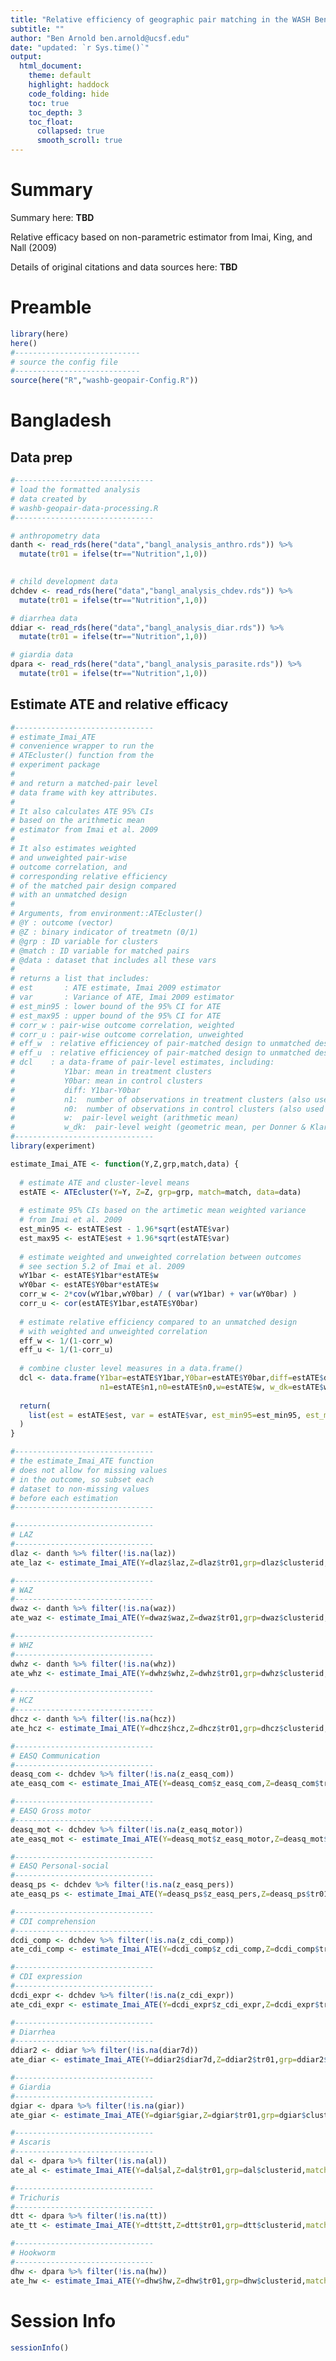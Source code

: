 ```yaml
---
title: "Relative efficiency of geographic pair matching in the WASH Benefits trials"
subtitle: ""
author: "Ben Arnold ben.arnold@ucsf.edu"
date: "updated: `r Sys.time()`"
output: 
  html_document:
    theme: default
    highlight: haddock
    code_folding: hide
    toc: true
    toc_depth: 3
    toc_float:
      collapsed: true
      smooth_scroll: true
---
```


# Summary

Summary here: **TBD**

Relative efficacy based on non-parametric estimator from Imai, King, and Nall (2009)

Details of original citations and data sources here: **TBD**


# Preamble

```r
library(here)
here()
#----------------------------
# source the config file
#----------------------------
source(here("R","washb-geopair-Config.R"))

```



# Bangladesh

## Data prep

```r
#-------------------------------
# load the formatted analysis
# data created by
# washb-geopair-data-processing.R
#-------------------------------

# anthropometry data
danth <- read_rds(here("data","bangl_analysis_anthro.rds")) %>%
  mutate(tr01 = ifelse(tr=="Nutrition",1,0)) 
  

# child development data
dchdev <- read_rds(here("data","bangl_analysis_chdev.rds")) %>%
  mutate(tr01 = ifelse(tr=="Nutrition",1,0))

# diarrhea data
ddiar <- read_rds(here("data","bangl_analysis_diar.rds")) %>%
  mutate(tr01 = ifelse(tr=="Nutrition",1,0))

# giardia data
dpara <- read_rds(here("data","bangl_analysis_parasite.rds")) %>%
  mutate(tr01 = ifelse(tr=="Nutrition",1,0))

```

## Estimate ATE and relative efficacy



```r
#-------------------------------
# estimate_Imai_ATE
# convenience wrapper to run the 
# ATEcluster() function from the
# experiment package 
#
# and return a matched-pair level 
# data frame with key attributes. 
#
# It also calculates ATE 95% CIs
# based on the arithmetic mean 
# estimator from Imai et al. 2009
#
# It also estimates weighted
# and unweighted pair-wise
# outcome correlation, and 
# corresponding relative efficiency 
# of the matched pair design compared
# with an unmatched design
#
# Arguments, from environment::ATEcluster()
# @Y : outcome (vector)
# @Z : binary indicator of treatmetn (0/1)
# @grp : ID variable for clusters
# @match : ID variable for matched pairs
# @data : dataset that includes all these vars
#
# returns a list that includes:
# est       : ATE estimate, Imai 2009 estimator
# var       : Variance of ATE, Imai 2009 estimator
# est_min95 : lower bound of the 95% CI for ATE
# est_max95 : upper bound of the 95% CI for ATE
# corr_w : pair-wise outcome correlation, weighted
# corr_u : pair-wise outcome correlation, unweighted
# eff_w  : relative efficiencey of pair-matched design to unmatched design, weighted
# eff_u  : relative efficiencey of pair-matched design to unmatched design, unweighted
# dcl    : a data-frame of pair-level estimates, including:
#           Y1bar: mean in treatment clusters
#           Y0bar: mean in control clusters
#           diff: Y1bar-Y0bar
#           n1:  number of observations in treatment clusters (also used as weights)
#           n0:  number of observations in control clusters (also used as weights)
#           w:  pair-level weight (arithmetic mean)
#           w_dk:  pair-level weight (geometric mean, per Donner & Klar 1993)
#-------------------------------
library(experiment)

estimate_Imai_ATE <- function(Y,Z,grp,match,data) {
  
  # estimate ATE and cluster-level means
  estATE <- ATEcluster(Y=Y, Z=Z, grp=grp, match=match, data=data)
  
  # estimate 95% CIs based on the artimetic mean weighted variance
  # from Imai et al. 2009
  est_min95 <- estATE$est - 1.96*sqrt(estATE$var)
  est_max95 <- estATE$est + 1.96*sqrt(estATE$var)
  
  # estimate weighted and unweighted correlation between outcomes
  # see section 5.2 of Imai et al. 2009
  wY1bar <- estATE$Y1bar*estATE$w
  wY0bar <- estATE$Y0bar*estATE$w
  corr_w <- 2*cov(wY1bar,wY0bar) / ( var(wY1bar) + var(wY0bar) )
  corr_u <- cor(estATE$Y1bar,estATE$Y0bar)
  
  # estimate relative efficiency compared to an unmatched design
  # with weighted and unweighted correlation
  eff_w <- 1/(1-corr_w)
  eff_u <- 1/(1-corr_u)
  
  # combine cluster level measures in a data.frame()
  dcl <- data.frame(Y1bar=estATE$Y1bar,Y0bar=estATE$Y0bar,diff=estATE$diff,
                    n1=estATE$n1,n0=estATE$n0,w=estATE$w, w_dk=estATE$w.dk)
  
  return(
    list(est = estATE$est, var = estATE$var, est_min95=est_min95, est_max95=est_max95, corr_w=corr_w, corr_u=corr_u, eff_w= eff_w, eff_u=eff_u,  dcl=dcl)
  )
}

```

```r
#-------------------------------
# the estimate_Imai_ATE function
# does not allow for missing values
# in the outcome, so subset each
# dataset to non-missing values
# before each estimation
#-------------------------------

#-------------------------------
# LAZ
#-------------------------------
dlaz <- danth %>% filter(!is.na(laz))
ate_laz <- estimate_Imai_ATE(Y=dlaz$laz,Z=dlaz$tr01,grp=dlaz$clusterid,match=dlaz$block,data=dlaz)

#-------------------------------
# WAZ
#-------------------------------
dwaz <- danth %>% filter(!is.na(waz))
ate_waz <- estimate_Imai_ATE(Y=dwaz$waz,Z=dwaz$tr01,grp=dwaz$clusterid,match=dwaz$block,data=dwaz)

#-------------------------------
# WHZ
#-------------------------------
dwhz <- danth %>% filter(!is.na(whz))
ate_whz <- estimate_Imai_ATE(Y=dwhz$whz,Z=dwhz$tr01,grp=dwhz$clusterid,match=dwhz$block,data=dwhz)

#-------------------------------
# HCZ
#-------------------------------
dhcz <- danth %>% filter(!is.na(hcz))
ate_hcz <- estimate_Imai_ATE(Y=dhcz$hcz,Z=dhcz$tr01,grp=dhcz$clusterid,match=dhcz$block,data=dhcz)

#-------------------------------
# EASQ Communication
#-------------------------------
deasq_com <- dchdev %>% filter(!is.na(z_easq_com))
ate_easq_com <- estimate_Imai_ATE(Y=deasq_com$z_easq_com,Z=deasq_com$tr01,grp=deasq_com$clusterid,match=deasq_com$block,data=deasq_com)

#-------------------------------
# EASQ Gross motor
#-------------------------------
deasq_mot <- dchdev %>% filter(!is.na(z_easq_motor))
ate_easq_mot <- estimate_Imai_ATE(Y=deasq_mot$z_easq_motor,Z=deasq_mot$tr01,grp=deasq_mot$clusterid,match=deasq_mot$block,data=deasq_mot)

#-------------------------------
# EASQ Personal-social
#-------------------------------
deasq_ps <- dchdev %>% filter(!is.na(z_easq_pers))
ate_easq_ps <- estimate_Imai_ATE(Y=deasq_ps$z_easq_pers,Z=deasq_ps$tr01,grp=deasq_ps$clusterid,match=deasq_ps$block,data=deasq_ps)

#-------------------------------
# CDI comprehension
#-------------------------------
dcdi_comp <- dchdev %>% filter(!is.na(z_cdi_comp))
ate_cdi_comp <- estimate_Imai_ATE(Y=dcdi_comp$z_cdi_comp,Z=dcdi_comp$tr01,grp=dcdi_comp$clusterid,match=dcdi_comp$block,data=dcdi_comp)

#-------------------------------
# CDI expression
#-------------------------------
dcdi_expr <- dchdev %>% filter(!is.na(z_cdi_expr))
ate_cdi_expr <- estimate_Imai_ATE(Y=dcdi_expr$z_cdi_expr,Z=dcdi_expr$tr01,grp=dcdi_expr$clusterid,match=dcdi_expr$block,data=dcdi_expr)

#-------------------------------
# Diarrhea
#-------------------------------
ddiar2 <- ddiar %>% filter(!is.na(diar7d))
ate_diar <- estimate_Imai_ATE(Y=ddiar2$diar7d,Z=ddiar2$tr01,grp=ddiar2$clusterid,match=ddiar2$block,data=ddiar2)

#-------------------------------
# Giardia
#-------------------------------
dgiar <- dpara %>% filter(!is.na(giar))
ate_giar <- estimate_Imai_ATE(Y=dgiar$giar,Z=dgiar$tr01,grp=dgiar$clusterid,match=dgiar$block,data=dgiar)

#-------------------------------
# Ascaris
#-------------------------------
dal <- dpara %>% filter(!is.na(al))
ate_al <- estimate_Imai_ATE(Y=dal$al,Z=dal$tr01,grp=dal$clusterid,match=dal$block,data=dal)

#-------------------------------
# Trichuris
#-------------------------------
dtt <- dpara %>% filter(!is.na(tt))
ate_tt <- estimate_Imai_ATE(Y=dtt$tt,Z=dtt$tr01,grp=dtt$clusterid,match=dtt$block,data=dtt)

#-------------------------------
# Hookworm
#-------------------------------
dhw <- dpara %>% filter(!is.na(hw))
ate_hw <- estimate_Imai_ATE(Y=dhw$hw,Z=dhw$tr01,grp=dhw$clusterid,match=dhw$block,data=dhw)

```



# Session Info
```r
sessionInfo()
```


